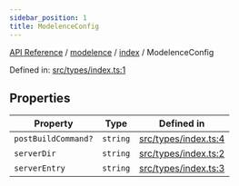 ```yaml
---
sidebar_position: 1
title: ModelenceConfig
---
```


[API Reference](/api-reference/modelence/index/interfaces/../../../index) / [modelence](/api-reference/modelence/index/interfaces/../../index) / [index](/api-reference/modelence/index/interfaces/../index) / ModelenceConfig

Defined in: [src/types/index.ts:1](https://github.com/modelence/modelence/blob/0b6a6bfbe8060e61c18c99827e9c6d3ed4ea2590/packages/modelence/src/types/index.ts#L1)

## Properties

| Property | Type | Defined in |
| ------ | ------ | ------ |
| <a id="postbuildcommand"></a> `postBuildCommand?` | `string` | [src/types/index.ts:4](https://github.com/modelence/modelence/blob/0b6a6bfbe8060e61c18c99827e9c6d3ed4ea2590/packages/modelence/src/types/index.ts#L4) |
| <a id="serverdir"></a> `serverDir` | `string` | [src/types/index.ts:2](https://github.com/modelence/modelence/blob/0b6a6bfbe8060e61c18c99827e9c6d3ed4ea2590/packages/modelence/src/types/index.ts#L2) |
| <a id="serverentry"></a> `serverEntry` | `string` | [src/types/index.ts:3](https://github.com/modelence/modelence/blob/0b6a6bfbe8060e61c18c99827e9c6d3ed4ea2590/packages/modelence/src/types/index.ts#L3) |

